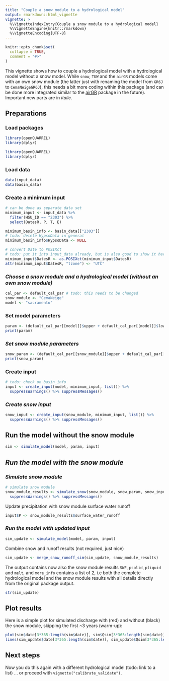 ```yaml
---
title: "Couple a snow module to a hydrological model"
output: rmarkdown::html_vignette
vignette: >
  %\VignetteIndexEntry{Couple a snow module to a hydrological model}
  %\VignetteEngine{knitr::rmarkdown}
  %\VignetteEncoding{UTF-8}
---
```


```r
knitr::opts_chunk$set(
  collapse = TRUE,
  comment = "#>"
)
```

This vignette shows how to couple a hydrological model with a hydrological model without a snow model.
While `snow`, `TUW` and the `airGR` models come with an own snow module (the latter just with renaming the model from `GR6J` to `CemaNeigeGR6J`), this needs a bit more coding within this package (and can be done more integrated similar to the [airGR](https://rdrr.io/cran/airGR/) package in the future). Important new parts are in *italic*.

## Preparations

### Load packages

```r
library(openQUARREL)
library(dplyr)
```

```r
library(openQUARREL)
library(dplyr)
```

### Load data
```r
data(input_data)
data(basin_data)
```

### Create a minimum input
```r
# can be done as separate data set
minimum_input <- input_data %>% 
  filter(HSU_ID == "2303") %>% 
  select(DatesR, P, T, E)

minimum_basin_info <- basin_data[["2303"]]
# todo: delete HypsoData in general
minimum_basin_info$HypsoData <- NULL

# convert Date to POSIXct
# todo: put it into input_data already, but is also good to show it here
minimum_input$DatesR <- as.POSIXct(minimum_input$DatesR)
attr(minimum_input$DatesR, "tzone") <- "UTC"
```

### *Choose a snow module and a hydrological model (without an own snow module)*
```r
cal_par <- default_cal_par # todo: this needs to be changed
snow_module <- "CemaNeige"
model <- "sacramento"
```

### Set model parameters
```r
param <- (default_cal_par[[model]]$upper + default_cal_par[[model]]$lower) / 2
print(param)
```
### *Set snow module parameters*
```r
snow_param <- (default_cal_par[[snow_module]]$upper + default_cal_par[[snow_module]]$lower) / 2
print(snow_param)
```

### Create input 
```r
# todo: check on basin_info
input <- create_input(model, minimum_input, list()) %>% 
  suppressWarnings() %>% suppressMessages()
```

### *Create snow input*
```r
snow_input <- create_input(snow_module, minimum_input, list()) %>% 
  suppressWarnings() %>% suppressMessages()
```

## Run the model without the snow module
```r
sim <- simulate_model(model, param, input)
```

## *Run the model with the snow module*
### *Simulate snow module*
```r
# simulate snow module
snow_module_results <- simulate_snow(snow_module, snow_param, snow_input) %>% 
  suppressWarnings() %>% suppressMessages()
```

Update precipitation with snow module surface water runoff
```r
input$P <- snow_module_results$surface_water_runoff
```

### *Run the model with updated input*
```r
sim_update <- simulate_model(model, param, input)
```


Combine snow and runoff results (not required, just nice)
```r
sim_update <- merge_snow_runoff_sim(sim_update, snow_module_results)
```

The output contains now also the snow module results `SWE`, `psolid`, `pliquid` and `melt`, and `more_info` contains a list of 2, i.e both the complete hydrological model and the snow module results with all details directly from the original package output.
```r
str(sim_update)
```

## Plot results
Here is a simple plot for simulated discharge with (red) and without (black) the snow module, skipping the first ~3 years (warm-up):
```r
plot(sim$date[3*365:length(sim$date)], sim$Qsim[3*365:length(sim$date)], type = "l", main = "Simulated Discharge", ylab = "Q [mm/d]", xlab = "Date")
lines(sim_update$date[3*365:length(sim$date)], sim_update$Qsim[3*365:length(sim$date)], col="red")

```

## Next steps
Now you do this again with a different hydrological model (todo: link to a list) ... or proceed with  `vignette("calibrate_validate")`. 

